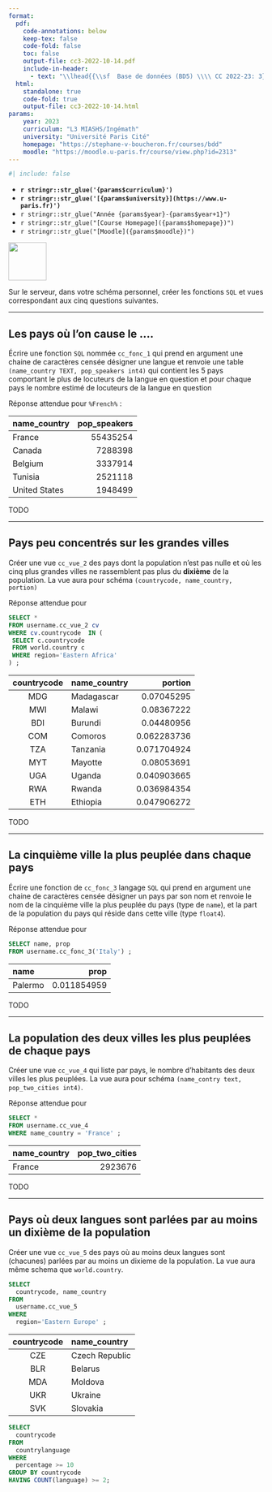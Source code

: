 ```yaml
---
format:
  pdf:
    code-annotations: below
    keep-tex: false
    code-fold: false
    toc: false
    output-file: cc3-2022-10-14.pdf
    include-in-header:
      - text: "\\lhead{{\\sf  Base de données (BD5) \\\\ CC 2022-23: 3}}"
  html:
    standalone: true
    code-fold: true
    output-file: cc3-2022-10-14.html
params:
    year: 2023 
    curriculum: "L3 MIASHS/Ingémath"
    university: "Université Paris Cité"
    homepage: "https://stephane-v-boucheron.fr/courses/bdd"
    moodle: "https://moodle.u-paris.fr/course/view.php?id=2313"
---
```



```r
#| include: false
```


::: {layout="[80,20]"}

::: {#first-column}



- **`r stringr::str_glue('{params$curriculum}')`**
- **`r stringr::str_glue('[{params$university}](https://www.u-paris.fr)')`**
- `r stringr::str_glue("Année {params$year}-{params$year+1}")`
- `r stringr::str_glue("[Course Homepage]({params$homepage})")`  
- `r stringr::str_glue("[Moodle]({params$moodle})")`

::: 

::: {#second-column}
![](/images/UniversiteParis_monogramme_couleur_RVB.png){align="right" style="size:50px;" width=75}
:::

:::


Sur le serveur, dans votre schéma personnel, créer les fonctions `SQL` et vues correspondant aux cinq questions suivantes.

---

## Les pays où l'on cause le ....


Écrire une fonction `SQL` nommée `cc_fonc_1` qui prend en argument
une chaine de caractères censée désigner une langue et renvoie une
table `(name_country TEXT, pop_speakers int4)` qui contient les
5 pays comportant le plus de locuteurs de la langue en question et 
pour chaque pays le nombre estimé de locuteurs de la langue en question


::: {.callout-tip   collapse="true"}

Réponse attendue pour `%French%` :


|name_country |pop_speakers|
|:-------------|------------:|
|France       |    55435254|
|Canada       |     7288398|
|Belgium      |     3337914|
|Tunisia      |     2521118|
|United States|     1948499|

:::

::: {.content-visible when-profile="solution"}
::: {.callout-tip title="solution"}

TODO 

:::
:::
---

## Pays peu concentrés sur les grandes villes


Créer une vue `cc_vue_2` des  pays dont la population n'est pas nulle et où les cinq plus grandes villes  ne rassemblent pas plus du  **dixième** de la population. La vue aura pour schéma `(countrycode, name_country, portion)`

::: {.callout-tip}

Réponse attendue pour

```.sql
SELECT * 
FROM username.cc_vue_2 cv 
WHERE cv.countrycode  IN (
 SELECT c.countrycode 
 FROM world.country c 
 WHERE region='Eastern Africa'
) ;
```


|countrycode  |name_country | portion    |
|:-----------:|:------------|-----------:|
|MDG          |Madagascar  | 0.07045295|
|MWI          |Malawi      | 0.08367222|
|BDI          |Burundi     | 0.04480956|
|COM          |Comoros     |0.062283736|
|TZA          |Tanzania    |0.071704924|
|MYT          |Mayotte     | 0.08053691|
|UGA          |Uganda      |0.040903665|
|RWA          |Rwanda      |0.036984354|
|ETH          |Ethiopia    |0.047906272|

:::

::: {.content-visible when-profile="solution"}
::: {.callout-tip title="solution"}

TODO 

:::
:::

---

##  La cinquième ville la plus peuplée dans chaque pays

Écrire une fonction de `cc_fonc_3` langage  `SQL` qui prend en argument
une chaine de caractères censée désigner un pays par son nom et   renvoie le nom de la cinquième ville la plus peuplée du pays (type de `name`),  et la part de la population du pays qui réside dans cette ville (type `float4`).

::: {.callout-tip}

Réponse attendue pour 

```.sql
SELECT name, prop 
FROM username.cc_fonc_3('Italy') ;
```


|name|prop       |
|:---------|-----------:|
|Palermo  |0.011854959|

:::

::: {.content-visible when-profile="solution"}
::: {.callout-tip title="solution"}

TODO 

:::
:::

---

## La population des deux villes les plus peuplées de chaque pays

Créer une vue `cc_vue_4` qui liste par pays, le nombre d'habitants des deux villes les plus peuplées.  La vue aura pour schéma `(name_contry text, pop_two_cities int4)`.

::: {.callout-tip}

Réponse attendue pour 

```.sql
SELECT * 
FROM username.cc_vue_4 
WHERE name_country = 'France' ;
```


|name_country|pop_two_cities|
|:------------|-------------:|
|France      |       2923676|

:::

::: {.content-visible when-profile="solution"}
::: {.callout-tip title="solution"}

TODO 

:::
:::

---

## Pays où deux langues sont parlées par au moins un dixième de la population

Créer une vue `cc_vue_5` des pays où au moins deux langues sont (chacunes) parlées par au moins un dixieme  de la population.  La vue aura même schema que `world.country`.


::: {.callout-tip}

```.sql
SELECT 
  countrycode, name_country  
FROM 
  username.cc_vue_5 
WHERE 
  region='Eastern Europe' ;
```


|countrycode|name_country  |
|:----------:|:--------------|
|CZE        |Czech Republic|
|BLR        |Belarus       |
|MDA        |Moldova       |
|UKR        |Ukraine       |
|SVK        |Slovakia      |

:::

::: {.content-visible when-profile="solution"}
::: {.callout-tip title="solution"}

```.sql
SELECT 
  countrycode 
FROM 
  countrylanguage
WHERE 
  percentage >= 10 
GROUP BY countrycode
HAVING COUNT(language) >= 2;
```

:::
:::
